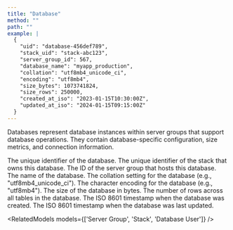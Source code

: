 ```yaml
---
title: "Database"
method: ""
path: ""
example: |
  {
    "uid": "database-456def789",
    "stack_uid": "stack-abc123",
    "server_group_id": 567,
    "database_name": "myapp_production",
    "collation": "utf8mb4_unicode_ci",
    "encoding": "utf8mb4",
    "size_bytes": 1073741824,
    "size_rows": 250000,
    "created_at_iso": "2023-01-15T10:30:00Z",
    "updated_at_iso": "2024-01-15T09:15:00Z"
  }
---
```


Databases represent database instances within server groups that support database operations. They contain database-specific configuration, size metrics, and connection information.

<Model>
    <ModelProperty name="uid" type="string">
        The unique identifier of the database.
    </ModelProperty>
    <ModelProperty name="stack_uid" type="string">
        The unique identifier of the stack that owns this database.
    </ModelProperty>
    <ModelProperty name="server_group_id" type="integer">
        The ID of the server group that hosts this database.
    </ModelProperty>
    <ModelProperty name="database_name" type="string">
        The name of the database.
    </ModelProperty>
    <ModelProperty name="collation" type="string">
        The collation setting for the database (e.g., "utf8mb4_unicode_ci").
    </ModelProperty>
    <ModelProperty name="encoding" type="string">
        The character encoding for the database (e.g., "utf8mb4").
    </ModelProperty>
    <ModelProperty name="size_bytes" type="integer">
        The size of the database in bytes.
    </ModelProperty>
    <ModelProperty name="size_rows" type="integer">
        The number of rows across all tables in the database.
    </ModelProperty>
    <ModelProperty name="created_at_iso" type="string">
        The ISO 8601 timestamp when the database was created.
    </ModelProperty>
    <ModelProperty name="updated_at_iso" type="string">
        The ISO 8601 timestamp when the database was last updated.
    </ModelProperty>
</Model>

<RelatedModels models={['Server Group', 'Stack', 'Database User']} />